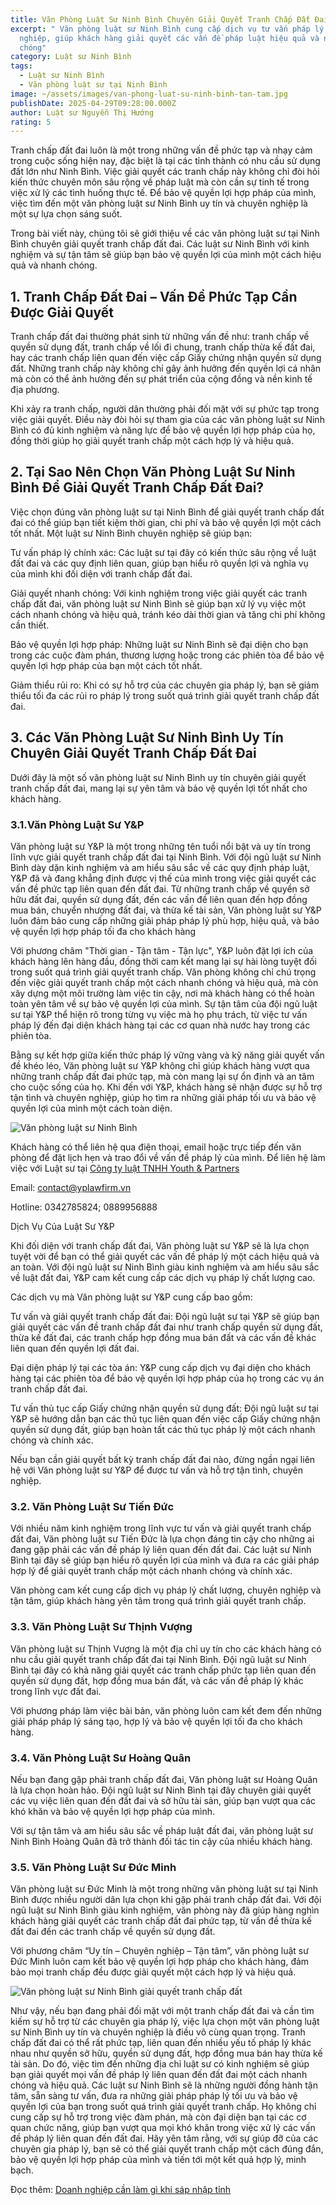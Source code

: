 ```yaml
---
title: Văn Phòng Luật Sư Ninh Bình Chuyên Giải Quyết Tranh Chấp Đất Đai
excerpt: " Văn phòng luật sư Ninh Bình cung cấp dịch vụ tư vấn pháp lý chuyên
  nghiệp, giúp khách hàng giải quyết các vấn đề pháp luật hiệu quả và nhanh
  chóng"
category: Luật sư Ninh Bình
tags:
  - Luật sư Ninh Bình
  - Văn phòng luật sư tại Ninh Bình
image: ~/assets/images/van-phong-luat-su-ninh-binh-tan-tam.jpg
publishDate: 2025-04-29T09:28:00.000Z
author: Luật sư Nguyễn Thị Hướng
rating: 5
---
```

Tranh chấp đất đai luôn là một trong những vấn đề phức tạp và nhạy cảm trong cuộc sống hiện nay, đặc biệt là tại các tỉnh thành có nhu cầu sử dụng đất lớn như Ninh Bình. Việc giải quyết các tranh chấp này không chỉ đòi hỏi kiến thức chuyên môn sâu rộng về pháp luật mà còn cần sự tinh tế trong việc xử lý các tình huống thực tế. Để bảo vệ quyền lợi hợp pháp của mình, việc tìm đến một văn phòng luật sư Ninh Bình uy tín và chuyên nghiệp là một sự lựa chọn sáng suốt.

Trong bài viết này, chúng tôi sẽ giới thiệu về các văn phòng luật sư tại Ninh Bình chuyên giải quyết tranh chấp đất đai. Các luật sư Ninh Bình với kinh nghiệm và sự tận tâm sẽ giúp bạn bảo vệ quyền lợi của mình một cách hiệu quả và nhanh chóng.

## 1. Tranh Chấp Đất Đai – Vấn Đề Phức Tạp Cần Được Giải Quyết

Tranh chấp đất đai thường phát sinh từ những vấn đề như: tranh chấp về quyền sử dụng đất, tranh chấp về lối đi chung, tranh chấp thừa kế đất đai, hay các tranh chấp liên quan đến việc cấp Giấy chứng nhận quyền sử dụng đất. Những tranh chấp này không chỉ gây ảnh hưởng đến quyền lợi cá nhân mà còn có thể ảnh hưởng đến sự phát triển của cộng đồng và nền kinh tế địa phương.

Khi xảy ra tranh chấp, người dân thường phải đối mặt với sự phức tạp trong việc giải quyết. Điều này đòi hỏi sự tham gia của các văn phòng luật sư Ninh Bình có đủ kinh nghiệm và năng lực để bảo vệ quyền lợi hợp pháp của họ, đồng thời giúp họ giải quyết tranh chấp một cách hợp lý và hiệu quả.

## 2. Tại Sao Nên Chọn Văn Phòng Luật Sư Ninh Bình Để Giải Quyết Tranh Chấp Đất Đai?

Việc chọn đúng văn phòng luật sư tại Ninh Bình để giải quyết tranh chấp đất đai có thể giúp bạn tiết kiệm thời gian, chi phí và bảo vệ quyền lợi một cách tốt nhất. Một luật sư Ninh Bình chuyên nghiệp sẽ giúp bạn:

Tư vấn pháp lý chính xác: Các luật sư tại đây có kiến thức sâu rộng về luật đất đai và các quy định liên quan, giúp bạn hiểu rõ quyền lợi và nghĩa vụ của mình khi đối diện với tranh chấp đất đai.

Giải quyết nhanh chóng: Với kinh nghiệm trong việc giải quyết các tranh chấp đất đai, văn phòng luật sư Ninh Bình sẽ giúp bạn xử lý vụ việc một cách nhanh chóng và hiệu quả, tránh kéo dài thời gian và tăng chi phí không cần thiết.

Bảo vệ quyền lợi hợp pháp: Những luật sư Ninh Bình sẽ đại diện cho bạn trong các cuộc đàm phán, thương lượng hoặc trong các phiên tòa để bảo vệ quyền lợi hợp pháp của bạn một cách tốt nhất.

Giảm thiểu rủi ro: Khi có sự hỗ trợ của các chuyên gia pháp lý, bạn sẽ giảm thiểu tối đa các rủi ro pháp lý trong suốt quá trình giải quyết tranh chấp đất đai.

## 3. Các Văn Phòng Luật Sư Ninh Bình Uy Tín Chuyên Giải Quyết Tranh Chấp Đất Đai

Dưới đây là một số văn phòng luật sư Ninh Bình uy tín chuyên giải quyết tranh chấp đất đai, mang lại sự yên tâm và bảo vệ quyền lợi tốt nhất cho khách hàng.

### 3.1.Văn Phòng Luật Sư Y&P

Văn phòng luật sư Y&P là một trong những tên tuổi nổi bật và uy tín trong lĩnh vực giải quyết tranh chấp đất đai tại Ninh Bình. Với đội ngũ luật sư Ninh Bình dày dặn kinh nghiệm và am hiểu sâu sắc về các quy định pháp luật, Y&P đã và đang khẳng định được vị thế của mình trong việc giải quyết các vấn đề phức tạp liên quan đến đất đai. Từ những tranh chấp về quyền sở hữu đất đai, quyền sử dụng đất, đến các vấn đề liên quan đến hợp đồng mua bán, chuyển nhượng đất đai, và thừa kế tài sản, Văn phòng luật sư Y&P luôn đảm bảo cung cấp những giải pháp pháp lý phù hợp, hiệu quả, và bảo vệ quyền lợi hợp pháp tối đa cho khách hàng

Với phương châm "Thời gian - Tận tâm - Tận lực", Y&P luôn đặt lợi ích của khách hàng lên hàng đầu, đồng thời cam kết mang lại sự hài lòng tuyệt đối trong suốt quá trình giải quyết tranh chấp. Văn phòng không chỉ chú trọng đến việc giải quyết tranh chấp một cách nhanh chóng và hiệu quả, mà còn xây dựng một môi trường làm việc tin cậy, nơi mà khách hàng có thể hoàn toàn yên tâm về sự bảo vệ quyền lợi của mình. Sự tận tâm của đội ngũ luật sư tại Y&P thể hiện rõ trong từng vụ việc mà họ phụ trách, từ việc tư vấn pháp lý đến đại diện khách hàng tại các cơ quan nhà nước hay trong các phiên tòa.

Bằng sự kết hợp giữa kiến thức pháp lý vững vàng và kỹ năng giải quyết vấn đề khéo léo, Văn phòng luật sư Y&P không chỉ giúp khách hàng vượt qua những tranh chấp đất đai phức tạp, mà còn mang lại sự ổn định và an tâm cho cuộc sống của họ. Khi đến với Y&P, khách hàng sẽ nhận được sự hỗ trợ tận tình và chuyên nghiệp, giúp họ tìm ra những giải pháp tối ưu và bảo vệ quyền lợi của mình một cách toàn diện.

![Văn phòng luật sư Ninh Bình](~/assets/images/van-phong-luat-su-ninh-binh.jpg "Văn phòng luật sư Ninh Bình")

Khách hàng có thể liên hệ qua điện thoại, email hoặc trực tiếp đến văn phòng để đặt lịch hẹn và trao đổi về vấn đề pháp lý của mình. Để liên hệ làm việc với Luật sư tại [Công ty luật TNHH Youth & Partners ](https://yplawfirm.vn/)

Email: contact@yplawfirm.vn

Hotline: 0342785824; 0889956888

Dịch Vụ Của Luật Sư Y&P

Khi đối diện với tranh chấp đất đai, Văn phòng luật sư Y&P sẽ là lựa chọn tuyệt vời để bạn có thể giải quyết các vấn đề pháp lý một cách hiệu quả và an toàn. Với đội ngũ luật sư Ninh Bình giàu kinh nghiệm và am hiểu sâu sắc về luật đất đai, Y&P cam kết cung cấp các dịch vụ pháp lý chất lượng cao.

Các dịch vụ mà Văn phòng luật sư Y&P cung cấp bao gồm:

Tư vấn và giải quyết tranh chấp đất đai: Đội ngũ luật sư tại Y&P sẽ giúp bạn giải quyết các vấn đề tranh chấp đất đai như tranh chấp quyền sử dụng đất, thừa kế đất đai, các tranh chấp hợp đồng mua bán đất và các vấn đề khác liên quan đến quyền lợi đất đai.

Đại diện pháp lý tại các tòa án: Y&P cung cấp dịch vụ đại diện cho khách hàng tại các phiên tòa để bảo vệ quyền lợi hợp pháp của họ trong các vụ án tranh chấp đất đai.

Tư vấn thủ tục cấp Giấy chứng nhận quyền sử dụng đất: Đội ngũ luật sư tại Y&P sẽ hướng dẫn bạn các thủ tục liên quan đến việc cấp Giấy chứng nhận quyền sử dụng đất, giúp bạn hoàn tất các thủ tục pháp lý một cách nhanh chóng và chính xác.

Nếu bạn cần giải quyết bất kỳ tranh chấp đất đai nào, đừng ngần ngại liên hệ với Văn phòng luật sư Y&P để được tư vấn và hỗ trợ tận tình, chuyên nghiệp.

### 3.2. Văn Phòng Luật Sư Tiến Đức

Với nhiều năm kinh nghiệm trong lĩnh vực tư vấn và giải quyết tranh chấp đất đai, Văn phòng luật sư Tiến Đức là lựa chọn đáng tin cậy cho những ai đang gặp phải các vấn đề pháp lý liên quan đến đất đai. Các luật sư Ninh Bình tại đây sẽ giúp bạn hiểu rõ quyền lợi của mình và đưa ra các giải pháp hợp lý để giải quyết tranh chấp một cách nhanh chóng và chính xác.

Văn phòng cam kết cung cấp dịch vụ pháp lý chất lượng, chuyên nghiệp và tận tâm, giúp khách hàng yên tâm trong quá trình giải quyết tranh chấp.

### 3.3. Văn Phòng Luật Sư Thịnh Vượng

Văn phòng luật sư Thịnh Vượng là một địa chỉ uy tín cho các khách hàng có nhu cầu giải quyết tranh chấp đất đai tại Ninh Bình. Đội ngũ luật sư Ninh Bình tại đây có khả năng giải quyết các tranh chấp phức tạp liên quan đến quyền sử dụng đất, hợp đồng mua bán đất, và các vấn đề pháp lý khác trong lĩnh vực đất đai.

Với phương pháp làm việc bài bản, văn phòng luôn cam kết đem đến những giải pháp pháp lý sáng tạo, hợp lý và bảo vệ quyền lợi tối đa cho khách hàng.

### 3.4. Văn Phòng Luật Sư Hoàng Quân

Nếu bạn đang gặp phải tranh chấp đất đai, Văn phòng luật sư Hoàng Quân là lựa chọn hoàn hảo. Đội ngũ luật sư Ninh Bình tại đây chuyên giải quyết các vụ việc liên quan đến đất đai và sở hữu tài sản, giúp bạn vượt qua các khó khăn và bảo vệ quyền lợi hợp pháp của mình.

Với sự tận tâm và am hiểu sâu sắc về pháp luật đất đai, văn phòng luật sư Ninh Bình Hoàng Quân đã trở thành đối tác tin cậy của nhiều khách hàng.

### 3.5. Văn Phòng Luật Sư Đức Minh

Văn phòng luật sư Đức Minh là một trong những văn phòng luật sư tại Ninh Bình được nhiều người dân lựa chọn khi gặp phải tranh chấp đất đai. Với đội ngũ luật sư Ninh Bình giàu kinh nghiệm, văn phòng này đã giúp hàng nghìn khách hàng giải quyết các tranh chấp đất đai phức tạp, từ vấn đề thừa kế đất đai đến các tranh chấp về quyền sử dụng đất.

Với phương châm “Uy tín – Chuyên nghiệp – Tận tâm”, văn phòng luật sư Đức Minh luôn cam kết bảo vệ quyền lợi hợp pháp cho khách hàng, đảm bảo mọi tranh chấp đều được giải quyết một cách hợp lý và hiệu quả.

![Văn phòng luật sư Ninh Bình giải quyết tranh chấp đất](~/assets/images/van-phong-luat-su-ninh-binh-giai-quyet-tranh-chap-dat.jpg "Văn phòng luật sư Ninh Bình giải quyết tranh chấp đất")

Như vậy, nếu bạn đang phải đối mặt với một tranh chấp đất đai và cần tìm kiếm sự hỗ trợ từ các chuyên gia pháp lý, việc lựa chọn một văn phòng luật sư Ninh Bình uy tín và chuyên nghiệp là điều vô cùng quan trọng. Tranh chấp đất đai có thể rất phức tạp, liên quan đến nhiều yếu tố pháp lý khác nhau như quyền sở hữu, quyền sử dụng đất, hợp đồng mua bán hay thừa kế tài sản. Do đó, việc tìm đến những địa chỉ luật sư có kinh nghiệm sẽ giúp bạn giải quyết mọi vấn đề pháp lý liên quan đến đất đai một cách nhanh chóng và hiệu quả. Các luật sư Ninh Bình sẽ là những người đồng hành tận tâm, sẵn sàng tư vấn, đưa ra những giải pháp pháp lý tối ưu và bảo vệ quyền lợi của bạn trong suốt quá trình giải quyết tranh chấp. Họ không chỉ cung cấp sự hỗ trợ trong việc đàm phán, mà còn đại diện bạn tại các cơ quan chức năng, giúp bạn vượt qua mọi khó khăn trong việc xử lý các vấn đề pháp lý liên quan đến đất đai. Hãy yên tâm rằng, với sự giúp đỡ của các chuyên gia pháp lý, bạn sẽ có thể giải quyết tranh chấp một cách đúng đắn, bảo vệ quyền lợi hợp pháp của mình và tiến tới một kết quả hợp lý, minh bạch.

Đọc thêm: [Doanh nghiệp cần làm gì khi sáp nhập tỉnh](https://yplawfirm.vn/tin-tuc/doanh-nghiep-can-lam-gi-khi-sap-nhap-tinh)
